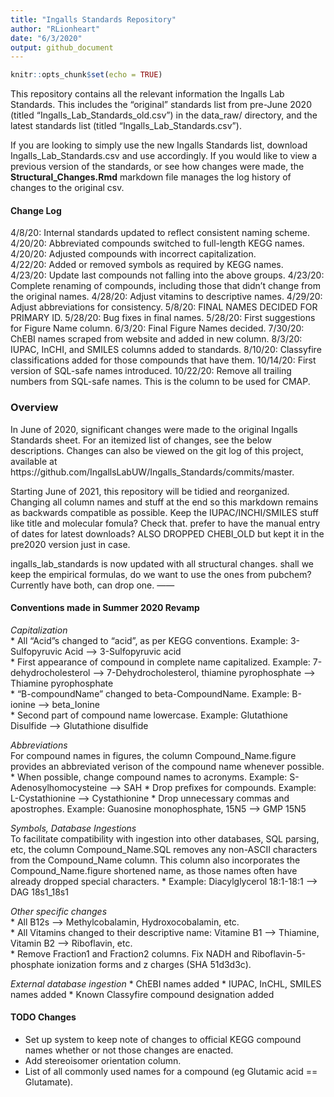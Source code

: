 ```yaml
---
title: "Ingalls Standards Repository"
author: "RLionheart"
date: "6/3/2020"
output: github_document
---
```


```r
knitr::opts_chunk$set(echo = TRUE)
```

<!--This document was created by knitting the README.Rmd file. Please edit that instead.-->

This repository contains all the relevant information the Ingalls Lab Standards. This includes the "original" standards list from pre-June 2020 (titled "Ingalls_Lab_Standards_old.csv") in the data_raw/ directory, and the latest standards list (titled "Ingalls_Lab_Standards.csv").

If you are looking to simply use the new Ingalls Standards list, download Ingalls_Lab_Standards.csv and use accordingly. If you would like to view a previous version of the standards, or see how changes were made, the **Structural_Changes.Rmd** markdown file manages the log history of changes to the original csv.


#### Change Log
4/8/20: Internal standards updated to reflect consistent naming scheme.  
4/20/20: Abbreviated compounds switched to full-length KEGG names.  
4/20/20: Adjusted compounds with incorrect capitalization.  
4/22/20: Added or removed symbols as required by KEGG names.  
4/23/20: Update last compounds not falling into the above groups.
4/23/20: Complete renaming of compounds, including those that didn't change from the original names.
4/28/20: Adjust vitamins to descriptive names.
4/29/20: Adjust abbreviations for consistency.
5/8/20: FINAL NAMES DECIDED FOR PRIMARY ID.
5/28/20: Bug fixes in final names.
5/28/20: First suggestions for Figure Name column.
6/3/20: Final Figure Names decided.
7/30/20: ChEBI names scraped from website and added in new column.
8/3/20: IUPAC, InCHI, and SMILES columns added to standards.
8/10/20: Classyfire classifications added for those compounds that have them.
10/14/20: First version of SQL-safe names introduced. 
10/22/20: Remove all trailing numbers from SQL-safe names. This is the column to be used for CMAP.


### Overview
In June of 2020, significant changes were made to the original Ingalls Standards sheet. For an itemized list of changes, see the below descriptions. Changes can also be viewed on the git log of this project, available at https://github.com/IngallsLabUW/Ingalls_Standards/commits/master.

Starting June of 2021, this repository will be tidied and reorganized. 
Changing all column names and stuff at the end so this markdown remains as backwards compatible as possible.
Keep the IUPAC/INCHI/SMILES stuff like title and molecular fomula? Check that.
prefer to have the manual entry of dates for latest downloads?
ALSO DROPPED CHEBI_OLD but kept it in the pre2020 version just in case.

ingalls_lab_standards is now updated with all structural changes.
shall we keep the empirical formulas, do we want to use the ones from pubchem? Currently have both, can drop one.
------

#### Conventions made in Summer 2020 Revamp

*Capitalization*  
* All "Acid"s changed to "acid", as per KEGG conventions. Example: 3-Sulfopyruvic Acid --> 3-Sulfopyruvic acid   
* First appearance of compound in complete name capitalized. Example: 7-dehydrocholesterol --> 7-Dehydrocholesterol, thiamine pyrophosphate --> Thiamine pyrophosphate  
* "B-compoundName" changed to beta-CompoundName. Example: B-ionine --> beta_Ionine  
* Second part of compound name lowercase. Example: Glutathione Disulfide --> Glutathione disulfide  

*Abbreviations*  
For compound names in figures, the column Compound_Name.figure provides an abbreviated verison of the compound name whenever possible.
* When possible, change compound names to acronyms. Example: S-Adenosylhomocysteine --> SAH
* Drop prefixes for compounds. Example: L-Cystathionine --> Cystathionine
* Drop unnecessary commas and apostrophes. Example: Guanosine monophosphate, 15N5 --> GMP 15N5

*Symbols, Database Ingestions*  
To facilitate compatibility with ingestion into other databases, SQL parsing, etc, the column Compound_Name.SQL removes any non-ASCII characters from the Compound_Name column. This column also incorporates the Compound_Name.figure shortened name, as those names often have already dropped special characters. 
* Example: Diacylglycerol 18:1-18:1 --> DAG 18s1_18s1

*Other specific changes*  
* All B12s --> Methylcobalamin, Hydroxocobalamin, etc.  
* All Vitamins changed to their descriptive name: Vitamine B1 --> Thiamine, Vitamin B2 --> Riboflavin, etc.  
* Remove Fraction1 and Fraction2 columns. Fix NADH and Riboflavin-5-phosphate ionization forms and z charges (SHA 51d3d3c).

*External database ingestion*
* ChEBI names added
* IUPAC, InCHL, SMILES names added
* Known Classyfire compound designation added


#### TODO Changes
* Set up system to keep note of changes to official KEGG compound names whether or not those changes are enacted.  
* Add stereoisomer orientation column.  
* List of all commonly used names for a compound (eg Glutamic acid == Glutamate).  
